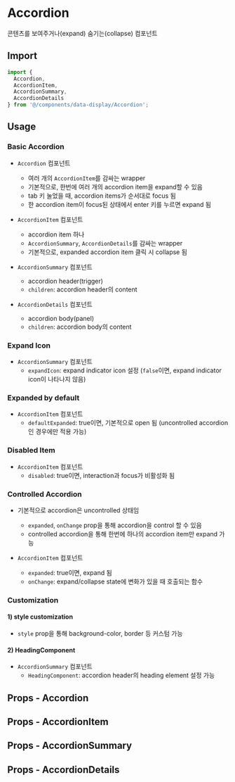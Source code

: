 
<Meta of={AccordionStories} />

# Accordion

콘텐츠를 보여주거나(expand) 숨기는(collapse) 컴포넌트

## Import

```js
import {
  Accordion,
  AccordionItem,
  AccordionSummary,
  AccordionDetails
} from '@/components/data-display/Accordion';
```

## Usage

### Basic Accordion

- `Accordion` 컴포넌트

  - 여러 개의 `AccordionItem`를 감싸는 wrapper
  - 기본적으로, 한번에 여러 개의 accordion item을 expand할 수 있음
  - tab 키 눌었을 때, accordion items가 순서대로 focus 됨
  - 한 accordion item이 focus된 상태에서 enter 키를 누르면 expand 됨

- `AccordionItem` 컴포넌트

  - accordion item 하나
  - `AccordionSummary`, `AccordionDetails`를 감싸는 wrapper
  - 기본적으로, expanded accordion item 클릭 시 collapse 됨

- `AccordionSummary` 컴포넌트

  - accordion header(trigger)
  - `children`: accordion header의 content

- `AccordionDetails` 컴포넌트

  - accordion body(panel)
  - `children`: accordion body의 content

<Canvas of={AccordionStories.BasicAccordion} />

### Expand Icon

- `AccordionSummary` 컴포넌트
  - `expandIcon`: expand indicator icon 설정 (`false`이면, expand indicator icon이 나타나지 않음)

<Canvas of={AccordionStories.ExpandIcon} />

### Expanded by default

- `AccordionItem` 컴포넌트
  - `defaultExpanded`: true이면, 기본적으로 open 됨 (uncontrolled accordion인 경우에만 적용 가능)

<Canvas of={AccordionStories.ExpandedByDefault} />

### Disabled Item

- `AccordionItem` 컴포넌트
  - `disabled`: true이면, interaction과 focus가 비활성화 됨

<Canvas of={AccordionStories.DisabledItem} />

### Controlled Accordion

- 기본적으로 accordion은 uncontrolled 상태임

  - `expanded`, `onChange` prop을 통해 accordion을 control 할 수 있음
  - controlled accordion을 통해 한번에 하나의 accordion item만 expand 가능

- `AccordionItem` 컴포넌트

  - `expanded`: true이면, expand 됨
  - `onChange`: expand/collapse state에 변화가 있을 때 호출되는 함수

<Canvas of={AccordionStories.ControlledAccordion} />

### Customization

#### 1) style customization

- `style` prop을 통해 background-color, border 등 커스텀 가능

<Canvas of={AccordionStories.StyleCustomization} />

#### 2) HeadingComponent

- `AccordionSummary` 컴포넌트
  - `HeadingComponent`: accordion header의 heading element 설정 가능

<Canvas of={AccordionStories.HeadingComponent} />

## Props - Accordion

<ArgTypes of={AccordionStories} sort="alpha" />

## Props - AccordionItem

<ArgTypes of={AccordionItemStories} sort="alpha" />

## Props - AccordionSummary

<ArgTypes of={AccordionSummaryStories} sort="alpha" />

## Props - AccordionDetails

<ArgTypes of={AccordionDetailsStories} sort="alpha" />
